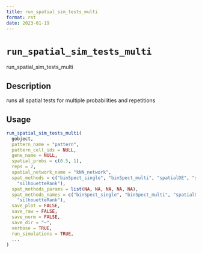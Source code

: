 ```yaml
--- 
title: run_spatial_sim_tests_multi 
format: rst 
date: 2023-01-19 
--- 
```

# `run_spatial_sim_tests_multi`

run_spatial_sim_tests_multi


## Description

runs all spatial tests for multiple probabilities and repetitions


## Usage

```r
run_spatial_sim_tests_multi(
  gobject,
  pattern_name = "pattern",
  pattern_cell_ids = NULL,
  gene_name = NULL,
  spatial_probs = c(0.5, 1),
  reps = 2,
  spatial_network_name = "kNN_network",
  spat_methods = c("binSpect_single", "binSpect_multi", "spatialDE", "spark",
    "silhouetteRank"),
  spat_methods_params = list(NA, NA, NA, NA, NA),
  spat_methods_names = c("binSpect_single", "binSpect_multi", "spatialDE", "spark",
    "silhouetteRank"),
  save_plot = FALSE,
  save_raw = FALSE,
  save_norm = FALSE,
  save_dir = "~",
  verbose = TRUE,
  run_simulations = TRUE,
  ...
)
```


